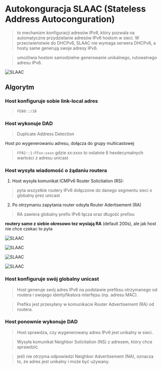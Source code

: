 
# Autokonguracja SLAAC (Stateless Address Autoconguration)

> to mechanizm konfiguracji adresów IPv6, który pozwala na automatyczne przydzielanie adresów IPv6 hostom w sieci. W przeciwieństwie do DHCPv6, SLAAC nie wymaga serwera DHCPv6, a hosty same generują swoje adresy IPv6.

> umożliwia hostom samodzielne generowanie unikalnego, rutowalnego adresu IPv6.

![SLAAC](/ipv6/img/img13.jpg)

## Algorytm

<Steps>

### Host konfiguruje sobie link-local adres

> `FE80::/10`

### Host wykonuje DAD

> Duplicate Address Detection

Host po wygenerowaniu adresu, dołącza do grupy multicastowej

> `FF02::1:FFxx:xxxx` gdzie xx:xxxx to ostatnie 6 hexdecymalnych wartości z adresu unicast

### Host wysyła wiadomość o żądaniu routera

1. Host wysyła komunikat ICMPv6 Router Solicitation (RS):

> pyta wszystkie routery IPv6 dołączone do danego segmentu sieci o globalny prez unicast

2. Po otrzymaniu zapytania router odsyła Router Adertisement (RA)

> RA zawiera globalny prefix IPv6 łącza oraz długość prefixu

**routery same z siebie okresowo tez wyslają RA** (default 200s), ale jak host nie chce czekac to pyta

<Carousel>

![SLAAC](/ipv6/img/img6.jpg)

![SLAAC](/ipv6/img/img7.jpg)

![SLAAC](/ipv6/img/img8.jpg)

![SLAAC](/ipv6/img/img9.jpg)

</Carousel>

### Host konfiguruje swój globalny unicast

> Host generuje swój adres IPv6 na podstawie prefiksu otrzymanego od routera i swojego identyfikatora interfejsu (np. adresu MAC).

> Prefiks jest przesyłany w komunikacie Router Advertisement (RA) od routera.

### Host ponownie wykonuje DAD

> Host sprawdza, czy wygenerowany adres IPv6 jest unikalny w sieci.

> Wysyła komunikat Neighbor Solicitation (NS) z adresem, który chce sprawdzić.

> jeśli nie otrzyma odpowiedzi Neighbor Advertisement (NA), oznacza to, że adres jest unikalny i może być używany.

</Steps>
